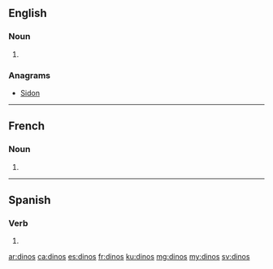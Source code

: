==English==

===Noun===
{{head|en|plural}}

# {{plural of|dino|lang=en}}

===Anagrams===
* [[Sidon#English|Sidon]]

----

==French==

===Noun===
{{head|fr|plural}}

# {{plural of|dino|lang=fr}}

----

==Spanish==

===Verb===
{{es-verb-form|decir}}

# {{es-compound of|dec|ir|di|nos|mood=imp|person=tú}}

[[ar:dinos]]
[[ca:dinos]]
[[es:dinos]]
[[fr:dinos]]
[[ku:dinos]]
[[mg:dinos]]
[[my:dinos]]
[[sv:dinos]]